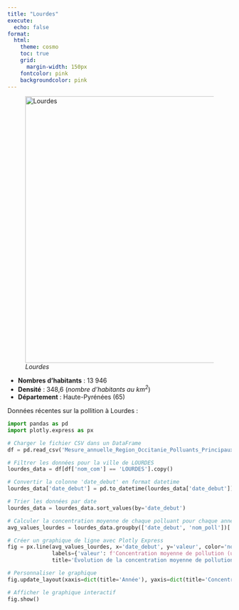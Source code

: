 ```yaml
---
title: "Lourdes"
execute:
  echo: false
format:
  html:
    theme: cosmo
    toc: true
    grid:
      margin-width: 150px
    fontcolor: pink
    backgroundcolor: pink
---
```


![*Lourdes*](lourdes.svg){width=600}

* **Nombres d'habitants** : 13 946
* **Densité** : 348,6 (*nombre d'habitants au $km^2$*)
* **Département** : Haute-Pyrénées (65)

Données récentes sur la pollition à Lourdes : 

```python

import pandas as pd
import plotly.express as px

# Charger le fichier CSV dans un DataFrame
df = pd.read_csv('Mesure_annuelle_Region_Occitanie_Polluants_Principaux.csv')

# Filtrer les données pour la ville de LOURDES
lourdes_data = df[df['nom_com'] == 'LOURDES'].copy()

# Convertir la colonne 'date_debut' en format datetime
lourdes_data['date_debut'] = pd.to_datetime(lourdes_data['date_debut'])

# Trier les données par date
lourdes_data = lourdes_data.sort_values(by='date_debut')

# Calculer la concentration moyenne de chaque polluant pour chaque année
avg_values_lourdes = lourdes_data.groupby(['date_debut', 'nom_poll'])['valeur'].mean().reset_index()

# Créer un graphique de ligne avec Plotly Express
fig = px.line(avg_values_lourdes, x='date_debut', y='valeur', color='nom_poll',
              labels={'valeur': f'Concentration moyenne de pollution (ug.m-3)'},
              title='Évolution de la concentration moyenne de pollution à LOURDES par année')

# Personnaliser le graphique
fig.update_layout(xaxis=dict(title='Année'), yaxis=dict(title='Concentration moyenne de pollution (ug.m-3)'))

# Afficher le graphique interactif
fig.show()


```